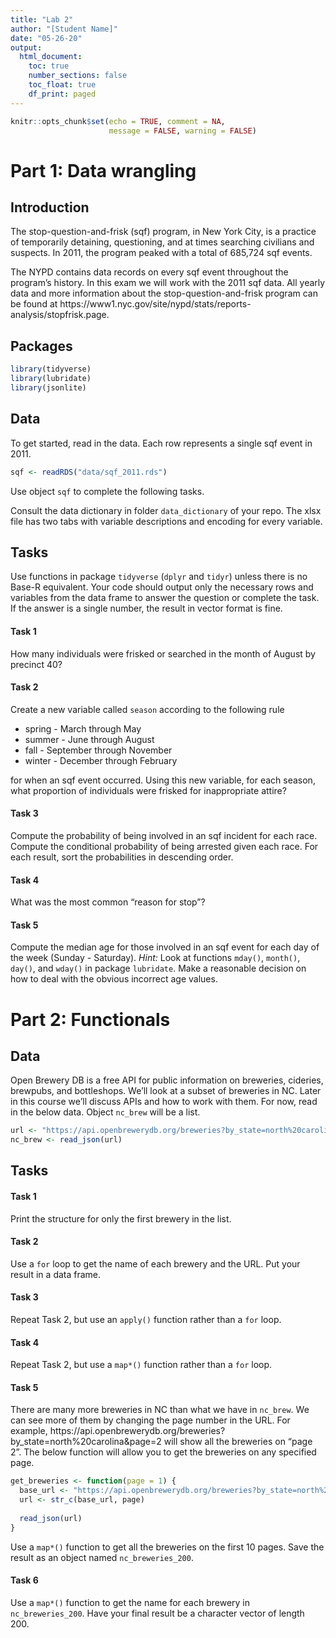 ```yaml
---
title: "Lab 2"
author: "[Student Name]"
date: "05-26-20"
output: 
  html_document:
    toc: true
    number_sections: false
    toc_float: true
    df_print: paged
---
```


```r
knitr::opts_chunk$set(echo = TRUE, comment = NA, 
                      message = FALSE, warning = FALSE)
```

# Part 1: Data wrangling

## Introduction

The stop-question-and-frisk (sqf) program, in New York City, is a practice of 
temporarily detaining, questioning, and at times searching civilians and 
suspects. In 2011, the program peaked with a total of 685,724 sqf events.

The NYPD contains data records on every sqf event throughout the program's
history. In this exam we will work with the 2011 sqf data. 
All yearly data and more information about the stop-question-and-frisk 
program can be found at 
https://www1.nyc.gov/site/nypd/stats/reports-analysis/stopfrisk.page.

## Packages

```r
library(tidyverse)
library(lubridate)
library(jsonlite)
```

## Data

To get started, read in the data. Each row represents a single sqf event in 
2011.

```r
sqf <- readRDS("data/sqf_2011.rds")
```

Use object `sqf` to complete the following tasks.

Consult the data dictionary in folder `data_dictionary` of your repo. 
The xlsx file has two tabs with variable descriptions and encoding for every 
variable.

## Tasks

Use functions in package `tidyverse` (`dplyr` and `tidyr`) unless there is 
no Base-R equivalent. Your code should output only the necessary rows and 
variables from the data frame to answer the question or complete the task. 
If the answer is a single number, the result in vector format is fine.

#### Task 1

How many individuals were frisked or searched in the month of August
by precinct 40?

#### Task 2

Create a new variable called `season` according to the following rule

  + spring - March through May
  + summer - June through August
  + fall   - September through November
  + winter - December through February
      
for when an sqf event occurred. Using this new variable, for each season,
what proportion of individuals were frisked for inappropriate attire?

#### Task 3
   
Compute the probability of being involved in an sqf incident for each
race. Compute the conditional probability of being arrested given each
race. For each result, sort the probabilities in descending order.
   
#### Task 4   
   
What was the most common "reason for stop"?

#### Task 5

Compute the median age for those involved in an sqf event for each day of the
week (Sunday - Saturday). *Hint:* Look at functions `mday()`, `month()`,
`day()`, and `wday()` in package `lubridate`. Make a reasonable decision on
how to deal with the obvious incorrect age values.
   
# Part 2: Functionals

## Data

Open Brewery DB is a free API for public information on breweries, cideries, 
brewpubs, and bottleshops. We'll look at a subset of breweries in NC. Later
in this course we'll discuss APIs and how to work with them. For now, read in
the below data. Object `nc_brew` will be a list.

```r
url <- "https://api.openbrewerydb.org/breweries?by_state=north%20carolina&page=1"
nc_brew <- read_json(url)
```

## Tasks

#### Task 1

Print the structure for only the first brewery in the list.

#### Task 2

Use a `for` loop to get the name of each brewery and the URL. Put your result
in a data frame.

#### Task 3

Repeat Task 2, but use an `apply()` function rather than a `for` loop.

#### Task 4

Repeat Task 2, but use a `map*()` function rather than a `for` loop.

#### Task 5

There are many more breweries in NC than what we have in `nc_brew`. We can see
more of them by changing the page number in the URL. For example,
https://api.openbrewerydb.org/breweries?by_state=north%20carolina&page=2 will
show all the breweries on "page 2". The below function will allow you to
get the breweries on any specified page.

```r
get_breweries <- function(page = 1) {
  base_url <- "https://api.openbrewerydb.org/breweries?by_state=north%20carolina&page="
  url <- str_c(base_url, page)
  
  read_json(url)
}
```

Use a `map*()` function to get all the breweries on the first 10 pages. Save the
result as an object named `nc_breweries_200`.

#### Task 6

Use a `map*()` function to get the name for each brewery in `nc_breweries_200`.
Have your final result be a character vector of length 200.
